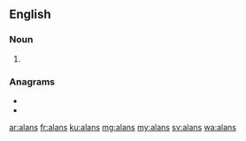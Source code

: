 ==English==

===Noun===
{{head|en|noun plural form}}

# {{plural of|alan|lang=en}}

===Anagrams===
* {{l|en|Aslan}}
* {{l|en|nasal}}

[[ar:alans]]
[[fr:alans]]
[[ku:alans]]
[[mg:alans]]
[[my:alans]]
[[sv:alans]]
[[wa:alans]]